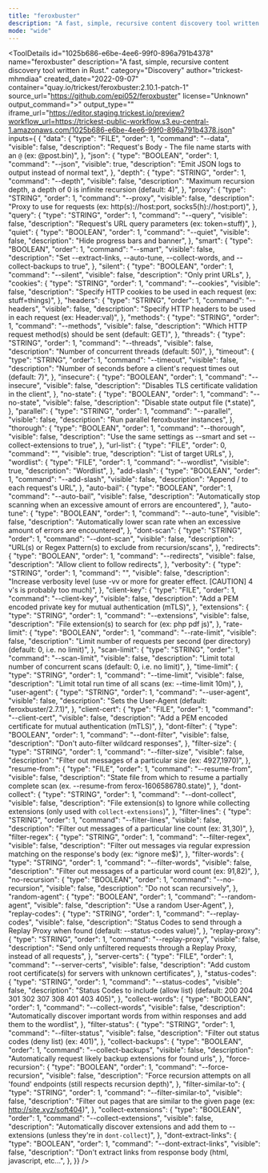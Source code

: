 ```yaml
---
title: "feroxbuster"
description: "A fast, simple, recursive content discovery tool written in Rust."
mode: "wide"
---
```



<ToolDetails
  id="1025b686-e6be-4ee6-99f0-896a791b4378"
  name="feroxbuster"
  description="A fast, simple, recursive content discovery tool written in Rust."
  category="Discovery"
  author="trickest-mhmdiaa"
  created_date="2022-09-07"
  container="quay.io/trickest/feroxbuster:2.10.1-patch-1"
  source_url="https://github.com/epi052/feroxbuster"
  license="Unknown"
  output_command=">"
  output_type=""
  iframe_url="https://editor.staging.trickest.io/preview?workflow_url=https://trickest-public-workflow.s3.eu-central-1.amazonaws.com/1025b686-e6be-4ee6-99f0-896a791b4378.json"
  inputs={ {
  "data": {
    "type": "FILE",
    "order": 1,
    "command": "--data",
    "visible": false,
    "description": "Request's Body - The file name starts with an `@` (ex: @post.bin)",
  },
  "json": {
    "type": "BOOLEAN",
    "order": 1,
    "command": "--json",
    "visible": true,
    "description": "Emit JSON logs to output instead of normal text",
  },
  "depth": {
    "type": "STRING",
    "order": 1,
    "command": "--depth",
    "visible": false,
    "description": "Maximum recursion depth, a depth of 0 is infinite recursion (default: 4)",
  },
  "proxy": {
    "type": "STRING",
    "order": 1,
    "command": "--proxy",
    "visible": false,
    "description": "Proxy to use for requests (ex: http(s)://host:port, socks5(h)://host:port)",
  },
  "query": {
    "type": "STRING",
    "order": 1,
    "command": "--query",
    "visible": false,
    "description": "Request's URL query parameters (ex: token=stuff)",
  },
  "quiet": {
    "type": "BOOLEAN",
    "order": 1,
    "command": "--quiet",
    "visible": false,
    "description": "Hide progress bars and banner",
  },
  "smart": {
    "type": "BOOLEAN",
    "order": 1,
    "command": "--smart",
    "visible": false,
    "description": "Set --extract-links, --auto-tune, --collect-words, and --collect-backups to true",
  },
  "silent": {
    "type": "BOOLEAN",
    "order": 1,
    "command": "--silent",
    "visible": false,
    "description": "Only print URLs",
  },
  "cookies": {
    "type": "STRING",
    "order": 1,
    "command": "--cookies",
    "visible": false,
    "description": "Specify HTTP cookies to be used in each request (ex: stuff=things)",
  },
  "headers": {
    "type": "STRING",
    "order": 1,
    "command": "--headers",
    "visible": false,
    "description": "Specify HTTP headers to be used in each request (ex: Header:val)",
  },
  "methods": {
    "type": "STRING",
    "order": 1,
    "command": "--methods",
    "visible": false,
    "description": "Which HTTP request method(s) should be sent (default: GET)",
  },
  "threads": {
    "type": "STRING",
    "order": 1,
    "command": "--threads",
    "visible": false,
    "description": "Number of concurrent threads (default: 50)",
  },
  "timeout": {
    "type": "STRING",
    "order": 1,
    "command": "--timeout",
    "visible": false,
    "description": "Number of seconds before a client's request times out (default: 7)",
  },
  "insecure": {
    "type": "BOOLEAN",
    "order": 1,
    "command": "--insecure",
    "visible": false,
    "description": "Disables TLS certificate validation in the client",
  },
  "no-state": {
    "type": "BOOLEAN",
    "order": 1,
    "command": "--no-state",
    "visible": false,
    "description": "Disable state output file (*.state)",
  },
  "parallel": {
    "type": "STRING",
    "order": 1,
    "command": "--parallel",
    "visible": false,
    "description": "Run parallel feroxbuster instances",
  },
  "thorough": {
    "type": "BOOLEAN",
    "order": 1,
    "command": "--thorough",
    "visible": false,
    "description": "Use the same settings as --smart and set --collect-extensions to true",
  },
  "url-list": {
    "type": "FILE",
    "order": 0,
    "command": "",
    "visible": true,
    "description": "List of target URLs",
  },
  "wordlist": {
    "type": "FILE",
    "order": 1,
    "command": "--wordlist",
    "visible": true,
    "description": "Wordlist",
  },
  "add-slash": {
    "type": "BOOLEAN",
    "order": 1,
    "command": "--add-slash",
    "visible": false,
    "description": "Append / to each request's URL",
  },
  "auto-bail": {
    "type": "BOOLEAN",
    "order": 1,
    "command": "--auto-bail",
    "visible": false,
    "description": "Automatically stop scanning when an excessive amount of errors are encountered",
  },
  "auto-tune": {
    "type": "BOOLEAN",
    "order": 1,
    "command": "--auto-tune",
    "visible": false,
    "description": "Automatically lower scan rate when an excessive amount of errors are encountered",
  },
  "dont-scan": {
    "type": "STRING",
    "order": 1,
    "command": "--dont-scan",
    "visible": false,
    "description": "URL(s) or Regex Pattern(s) to exclude from recursion/scans",
  },
  "redirects": {
    "type": "BOOLEAN",
    "order": 1,
    "command": "--redirects",
    "visible": false,
    "description": "Allow client to follow redirects",
  },
  "verbosity": {
    "type": "STRING",
    "order": 1,
    "command": "",
    "visible": false,
    "description": "Increase verbosity level (use -vv or more for greater effect. [CAUTION] 4 v's is probably too much)",
  },
  "client-key": {
    "type": "FILE",
    "order": 1,
    "command": "--client-key",
    "visible": false,
    "description": "Add a PEM encoded private key for mutual authentication (mTLS)",
  },
  "extensions": {
    "type": "STRING",
    "order": 1,
    "command": "--extensions",
    "visible": false,
    "description": "File extension(s) to search for (ex: php pdf js)",
  },
  "rate-limit": {
    "type": "BOOLEAN",
    "order": 1,
    "command": "--rate-limit",
    "visible": false,
    "description": "Limit number of requests per second (per directory) (default: 0, i.e. no limit)",
  },
  "scan-limit": {
    "type": "STRING",
    "order": 1,
    "command": "--scan-limit",
    "visible": false,
    "description": "Limit total number of concurrent scans (default: 0, i.e. no limit)",
  },
  "time-limit": {
    "type": "STRING",
    "order": 1,
    "command": "--time-limit",
    "visible": false,
    "description": "Limit total run time of all scans (ex: --time-limit 10m)",
  },
  "user-agent": {
    "type": "STRING",
    "order": 1,
    "command": "--user-agent",
    "visible": false,
    "description": "Sets the User-Agent (default: feroxbuster/2.7.1)",
  },
  "client-cert": {
    "type": "FILE",
    "order": 1,
    "command": "--client-cert",
    "visible": false,
    "description": "Add a PEM encoded certificate for mutual authentication (mTLS)",
  },
  "dont-filter": {
    "type": "BOOLEAN",
    "order": 1,
    "command": "--dont-filter",
    "visible": false,
    "description": "Don't auto-filter wildcard responses",
  },
  "filter-size": {
    "type": "STRING",
    "order": 1,
    "command": "--filter-size",
    "visible": false,
    "description": "Filter out messages of a particular size (ex: 4927,1970)",
  },
  "resume-from": {
    "type": "FILE",
    "order": 1,
    "command": "--resume-from",
    "visible": false,
    "description": "State file from which to resume a partially complete scan (ex. --resume-from ferox-1606586780.state)",
  },
  "dont-collect": {
    "type": "STRING",
    "order": 1,
    "command": "--dont-collect",
    "visible": false,
    "description": "File extension(s) to Ignore while collecting extensions (only used with `collect-extensions`)",
  },
  "filter-lines": {
    "type": "STRING",
    "order": 1,
    "command": "--filter-lines",
    "visible": false,
    "description": "Filter out messages of a particular line count (ex: 31,30)",
  },
  "filter-regex": {
    "type": "STRING",
    "order": 1,
    "command": "--filter-regex",
    "visible": false,
    "description": "Filter out messages via regular expression matching on the response's body (ex: ^ignore me$)",
  },
  "filter-words": {
    "type": "STRING",
    "order": 1,
    "command": "--filter-words",
    "visible": false,
    "description": "Filter out messages of a particular word count (ex: 91,82)",
  },
  "no-recursion": {
    "type": "BOOLEAN",
    "order": 1,
    "command": "--no-recursion",
    "visible": false,
    "description": "Do not scan recursively",
  },
  "random-agent": {
    "type": "BOOLEAN",
    "order": 1,
    "command": "--random-agent",
    "visible": false,
    "description": "Use a random User-Agent",
  },
  "replay-codes": {
    "type": "STRING",
    "order": 1,
    "command": "--replay-codes",
    "visible": false,
    "description": "Status Codes to send through a Replay Proxy when found (default: --status-codes value)",
  },
  "replay-proxy": {
    "type": "STRING",
    "order": 1,
    "command": "--replay-proxy",
    "visible": false,
    "description": "Send only unfiltered requests through a Replay Proxy, instead of all requests",
  },
  "server-certs": {
    "type": "FILE",
    "order": 1,
    "command": "--server-certs",
    "visible": false,
    "description": "Add custom root certificate(s) for servers with unknown certificates",
  },
  "status-codes": {
    "type": "STRING",
    "order": 1,
    "command": "--status-codes",
    "visible": false,
    "description": "Status Codes to include (allow list) (default: 200 204 301 302 307 308 401 403 405)",
  },
  "collect-words": {
    "type": "BOOLEAN",
    "order": 1,
    "command": "--collect-words",
    "visible": false,
    "description": "Automatically discover important words from within responses and add them to the wordlist",
  },
  "filter-status": {
    "type": "STRING",
    "order": 1,
    "command": "--filter-status",
    "visible": false,
    "description": "Filter out status codes (deny list) (ex: 401)",
  },
  "collect-backups": {
    "type": "BOOLEAN",
    "order": 1,
    "command": "--collect-backups",
    "visible": false,
    "description": "Automatically request likely backup extensions for found urls",
  },
  "force-recursion": {
    "type": "BOOLEAN",
    "order": 1,
    "command": "--force-recursion",
    "visible": false,
    "description": "Force recursion attempts on all 'found' endpoints (still respects recursion depth)",
  },
  "filter-similar-to": {
    "type": "STRING",
    "order": 1,
    "command": "--filter-similar-to",
    "visible": false,
    "description": "Filter out pages that are similar to the given page (ex: http://site.xyz/soft404)",
  },
  "collect-extensions": {
    "type": "BOOLEAN",
    "order": 1,
    "command": "--collect-extensions",
    "visible": false,
    "description": "Automatically discover extensions and add them to --extensions (unless they're in `dont-collect`)",
  },
  "dont-extract-links": {
    "type": "BOOLEAN",
    "order": 1,
    "command": "--dont-extract-links",
    "visible": false,
    "description": "Don't extract links from response body (html, javascript, etc...",
  },
}}
/>